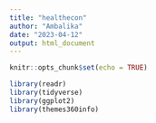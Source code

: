 ```yaml
---
title: "healthecon"
author: "Ambalika"
date: "2023-04-12"
output: html_document
---
```


```r
knitr::opts_chunk$set(echo = TRUE)
```

```r

library(readr)
library(tidyverse)
library(ggplot2)
library(themes360info)

```

```r



```












